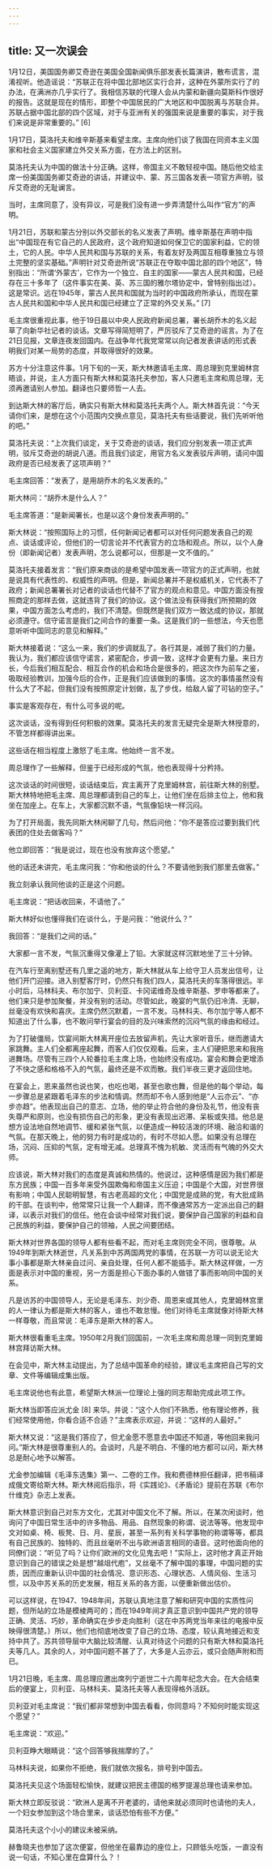 ```yaml
---
---
---
```

title: 又一次误会
---





1月12日，美国国务卿艾奇逊在美国全国新闻俱乐部发表长篇演讲，散布谎言，混淆视听。他造谣说：“苏联正在将中国北部地区实行合并，这种在外蒙所实行了的办法，在满洲亦几乎实行了。我相信苏联的代理人会从内蒙和新疆向莫斯科作很好的报告。这就是现在的情形，即整个中国居民的广大地区和中国脱离与苏联合并。苏联占据中国北部的四个区域，对于与亚洲有关的强国来说是重要的事实，对于我们来说是非常重要的。” [6]

1月17日，莫洛托夫和维辛斯基来看望主席。主席向他们谈了我国在同资本主义国家和社会主义国家建立外交关系方面，在方法上的区别。

莫洛托夫认为中国的做法十分正确。这样，帝国主义不敢轻视中国。随后他交给主席一份美国国务卿艾奇逊的讲话，并建议中、蒙、苏三国各发表一项官方声明，驳斥艾奇逊的无耻谰言。

当时，主席同意了，没有异议，可是我们没有进一步弄清楚什么叫作“官方”的声明。

1月21日，苏联和蒙古分别以外交部长的名义发表了声明。维辛斯基在声明中指出“中国现在有它自己的人民政府，这个政府知道如何保卫它的国家利益，它的领土，它的人民。中华人民共和国与苏联的关系，有着友好及两国互相尊重独立与领土完整的坚实基础。”声明针对艾奇逊所说“苏联正在夺取中国北部的四个地区”，特别指出：“所谓‘外蒙古’，它作为一个独立、自主的国家——蒙古人民共和国，已经存在三十多年了（这件事实在美、英、苏三国的雅尔塔协定中，曾特别指出过）。这是常识。远在1945年，蒙古人民共和国就为当时的中国政府所承认，而现在蒙古人民共和国和中华人民共和国已经建立了正常的外交关系。” [7]

毛主席很重视此事，他于19日晨以中央人民政府新闻总署，署长胡乔木的名义起草了向新华社记者的谈话。文章写得简短明了，严厉驳斥了艾奇逊的谣言。为了在21日见报，文章连夜发回国内。在战争年代我党常常以向记者发表讲话的形式表明我们对某一局势的态度，并取得很好的效果。

苏方十分注意这件事。1月下旬的一天，斯大林邀请毛主席、周总理到克里姆林宫晤谈，并说，主人方面只有斯大林和莫洛托夫参加，客人只邀毛主席和周总理，无须再邀请别人参加。翻译也只要师哲一人去。

到达斯大林的客厅后，确实只有斯大林和莫洛托夫两个人。斯大林首先说：“今天请你们来，是想在这个小范围内交换点意见，莫洛托夫有些话要说，我们先听听他的吧。”

莫洛托夫说：“上次我们谈定，关于艾奇逊的谈话，我们应分别发表一项正式声明，驳斥艾奇逊的胡说八道。而且我们谈定，用官方名义发表驳斥声明，请问中国政府是否已经发表了这项声明？”

毛主席回答：“发表了，是用胡乔木的名义发表的。”

斯大林问：“胡乔木是什么人？”

毛主席答道：“是新闻署长，也是以这个身份发表声明的。”

斯大林说：“按照国际上的习惯，任何新闻记者都可以对任何问题发表自己的观点、谈话或评论，但他们的一切言论并不代表官方的立场和观点。所以，以个人身份（即新闻记者）发表声明，怎么说都可以，但那是一文不值的。”

莫洛托夫接着发言：“我们原来商谈的是希望中国发表一项官方的正式声明，也就是说具有代表性的、权威性的声明。但是，新闻总署并不是权威机关，它代表不了政府；新闻总署署长对记者的谈话也代替不了官方的观点和意见。中国方面没有按照商定的那样去做，这就违背了我们的协议。这个做法没有获得我们所预期的效果，中国方面怎么考虑的，我们不清楚。但既然是我们双方一致达成的协议，那就必须遵守。信守诺言是我们之间合作的重要一条。这是我们的一些想法，今天也愿意听听中国同志的意见和解释。”

斯大林接着说：“这么一来，我们的步调就乱了。各行其是，减弱了我们的力量。我认为，我们都应该信守诺言，紧密配合，步调一致，这样才会更有力量。来日方长，今后我们相互配合、相互合作的机会和场合是很多的，把这次作为前车之鉴，吸取经验教训，加强今后的合作，正是我们应该做到的事情。这次的事情虽然没有什么大了不起，但我们没有按照原定计划做，乱了步伐，给敌人留了可钻的空子。”

事实是客观存在，有什么可多说的呢。

这次谈话，没有得到任何积极的效果。莫洛托夫的发言无疑完全是斯大林授意的，不管怎样都得讲出来。

这些话在相当程度上激怒了毛主席。他始终一言不发。

周总理作了一些解释，但鉴于已经形成的气氛，他也表现得十分矜持。

这次谈话的时间很短，谈话结束后，宾主离开了克里姆林宫，前往斯大林的别墅。斯大林特地把毛主席、周总理都请到自己的车上，让他们坐在后排主位上，他和我坐在加座上。在车上，大家都沉默不语，气氛像铅块一样沉闷。

为了打开局面，我先同斯大林闲聊了几句，然后问他：“你不是答应过要到我们代表团的住处去做客吗？”

他立即回答：“我是说过，现在也没有放弃这个愿望。”

他的话还未讲完，毛主席问我：“你和他谈的什么？不要请他到我们那里去做客。”

我立刻承认我同他谈的正是这个问题。

毛主席说：“把话收回来，不请他了。”

斯大林好似也懂得我们在谈什么，于是问我：“他说什么？”

我回答：“是我们之间的话。”

大家都一言不发，气氛沉重得又像灌上了铅。大家就这样沉默地坐了三十分钟。

在汽车行至离别墅还有几里之遥的地方，斯大林就从车上给守卫人员发出信号，让他们开门迎接。进入别墅客厅时，仍然只有我们四人，莫洛托夫的车落得很远。半小时后，马林科夫、布尔加宁、贝利亚、卡冈诺维奇及维辛斯基、罗申等都来了。他们来只是参加聚餐，并没有别的活动。尽管如此，晚宴的气氛仍旧冷清、无聊，丝毫没有欢快和喜庆。主席仍然沉默着，一言不发。马林科夫、布尔加宁等人都不知道出了什么事，也不敢问举行宴会的目的及兴味索然的沉闷气氛的缘由和经过。

为了打破僵局，饮宴间斯大林离开座位去放留声机，先让大家听音乐，继而邀请大家跳舞。主人们全都离座起舞，而客人们仅仅观看。后来，主人们硬把恩来和我拖进舞场。尽管有三四个人轮番拉毛主席上场，也始终没有成功。宴会和舞会更增添了不快之感和格格不入的气氛，最终还是不欢而散。我们半夜三更才返回住地。

在宴会上，恩来虽然也说也笑，也吃也喝，甚至也歌也舞，但是他的每个举动，每一步骤总是紧跟着毛泽东的步法和情调。然而却不令人感到他是“人云亦云”、“亦步亦趋”。他表现出自己的意志、立场，他的举止符合他的身份及礼节，他没有丧失尊严和原则，也没有损伤自己的形象，更没有表现出迟滞、呆板或失措。他总是想方设法地自然地调节、缓和紧张气氛，以便造成一种较活泼的环境、融洽和谐的气氛。在那天晚上，他的努力有时是成功的，有时不尽如人愿。如果没有总理在场，沉闷、压抑的气氛，定有增无减。总理真不愧为机敏、灵活而有气魄的外交大师。

应该说，斯大林对我们的态度是真诚和热情的。他说过，这种感情是因为我们都是东方民族；中国一百多年来受外国欺侮和帝国主义压迫；中国是个大国，对世界很有影响；中国人民聪明智慧，有古老高超的文化；中国党是成熟的党，有大批成熟的干部。在谈判中，他常常只让我一个人翻译，而不像通常苏方一定派出自己的翻译，以表示对我们的信任。他在会谈中经常对我们说，要保护自己国家的利益和自己民族的利益，要保护自己的领袖，人民之间要团结。

斯大林对世界各国的领导人都有些看不起，而对毛主席则完全不同，很尊敬。从1949年到斯大林逝世，凡关系到中苏两国两党的事情，在苏联一方可以说无论大事小事都是斯大林亲自过问、亲自处理，任何人都不能插手。斯大林这样做，一方面是表示对中国的重视，另一方面是担心下面办事的人做错了事而影响同中国的关系。

凡是访苏的中国领导人，无论是毛泽东、刘少奇、周恩来或其他人，克里姆林宫里的人一律认为都是斯大林的客人，谁也不敢怠慢。他们对待毛主席就像对待斯大林一样尊敬，而且常说：毛泽东是斯大林的客人。

斯大林很看重毛主席。1950年2月我们回国前，一次毛主席和周总理一同到克里姆林宫拜访斯大林。

在会见中，斯大林主动提出，为了总结中国革命的经验，建议毛主席把自己写的文章、文件等编辑成集出版。

毛主席说他也有此意，希望斯大林派一位理论上强的同志帮助完成此项工作。

斯大林当即答应派尤金 [8] 来华。并说：“这个人你们不熟悉，他有理论修养，我们经常使用他，你看合适不合适？”主席表示欢迎，并说：“这样的人最好。”

斯大林又说：“这是我们答应了，但尤金愿不愿意去中国还不知道，等他回来我问问。”斯大林是很尊重别人的。会谈时，凡是不明白、不懂的地方都可以问，斯大林总是耐心地予以解答。

尤金参加编辑《毛泽东选集》第一、二卷的工作。我和费德林担任翻译，把书稿译成俄文寄给斯大林。斯大林阅后指示，将《实践论》、《矛盾论》提前在苏联《布尔什维克》杂志上发表。

斯大林意识到自己对东方文化，尤其对中国文化不了解。所以，在某次闲谈时，他询问了中国日常生活中的许多物品、用品、自然现象的称谓、说法等等。他发现中文对如桌、椅、板凳、日、月、星辰，甚至一系列有关科学事物的称谓等等，都具有自己民族的、独特的、而且丝毫听不出与欧洲语言相同的语音。这时他面向他的同僚们说：“听见了吗？让你们欧洲的文化见鬼去吧！”实际上，这时他才真正开始意识到自己的错误之处是想“越俎代庖”，又丝毫不了解中国的事理，中国问题的实质，因而应重新认识中国的社会情况、意识形态、心理状态、人情风俗、生活习惯，以及中苏关系的历史发展，相互关系的各方面，以便重新做出估价。

可以这样说，在1947、1948年间，苏联认真地注意了解和研究中国的实质性问题，但所站的立场是模棱两可的；而在1949年间才真正意识到中国共产党的领导正确、灵活、巧妙，革命确实在步步走向胜利（这在中苏两党当年来往的电报中反映得很清楚。）所以，他们也彻底地改变了自己的立场、态度，较认真地接近和支持中共了。苏共领导层中大脑比较清醒、认真对待这个问题的只有斯大林和莫洛托夫等几人。其余的人，对中国问题不甚了了，大多是人云亦云，或只会随声附和而已。

1月21日晚，毛主席、周总理应邀出席列宁逝世二十六周年纪念大会。在大会结束后的便宴上，贝利亚、马林科夫、莫洛托夫等人表现得格外活跃。

贝利亚对毛主席说：“我们都非常想到中国去看看，你同意吗？不知何时能实现这个愿望？”

毛主席说：“欢迎。”

贝利亚睁大眼睛说：“这个回答够我揣摩的了。”

马林科夫说，如果你不拒绝，我们就依次报名，排号到中国去。

莫洛托夫见这个场面轻松愉快，就建议把民主德国的格罗提渥总理也请来参加。

斯大林立即反驳说：“欧洲人是离不开老婆的，请他来就必须同时也请他的夫人，一个妇女参加到这个场合里来，谈话恐怕有些不方便。”

莫洛托夫这个小小的建议未被采纳。

赫鲁晓夫也参加了这次便宴，但他坐在最靠边的座位上，只顾低头吃饭，一直没有说一句话，不知心里在盘算什么？！